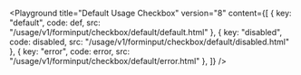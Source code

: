 

<Playground	
	title="Default Usage Checkbox"
	version="8"
	content={[
		{ key: "default", code: def, src: "/usage/v1/forminput/checkbox/default/default.html" },
		{ key: "disabled", code: disabled, src: "/usage/v1/forminput/checkbox/default/disabled.html" },
		{ key: "error", code: error, src: "/usage/v1/forminput/checkbox/default/error.html" },
	]}
/>
